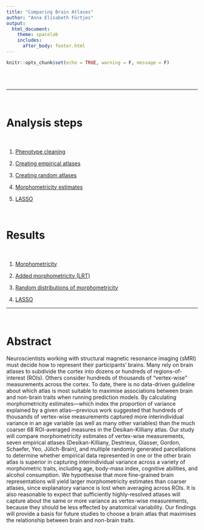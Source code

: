 ```yaml
---
title: "Comparing Brain Atlases"
author: "Anna Elisabeth Fürtjes"
output:
  html_document:
    theme: spacelab
    includes:
      after_body: footer.html 
---
```


```r
knitr::opts_chunk$set(echo = TRUE, warning = F, message = F)
```

<script>
   $(document).ready(function() {
     $head = $('#header');
     $head.prepend('<img src=\"Iterseed12345_nseed500_k6_multiQueryNAsverticesROI_out.png\" style=\"float: right;width: 150px;\"/>')
   });
</script>


<br>
<br>


***

<br>


# Analysis steps

<br>

  1. [Phenotype cleaning](Phenotype_cleaning.html)
  
  2. [Creating empirical atlases](Serious_Pipeline.html)
  
  3. [Creating random atlases](Creating_random_atlases.html)
  
  4. [Morphometricity estimates](morph_est.html)
  
  5. [LASSO](Running_LASSO.html)
  

  


<br>  


# Results


<br>

  1. [Morphometricity]()
  
  2. [Added morphometricity (LRT)](Results.html#)
  
  3. [Random distributions of morphometricity](Results.html#)
  
  3. [LASSO]()
  
  



***


<br>


# Abstract

Neuroscientists working with structural magnetic resonance imaging (sMRI) must decide how to represent their participants’ brains. Many rely on brain atlases to subdivide the cortex into dozens or hundreds of regions-of-interest (ROIs). Others consider hundreds of thousands of “vertex-wise” measurements across the cortex. To date, there is no data-driven guideline about which atlas is most suitable to maximise associations between brain and non-brain traits when running prediction models. By calculating morphometricity estimates—which index the proportion of variance explained by a given atlas—previous work suggested that hundreds of thousands of vertex-wise measurements captured more interindividual variance in an age variable (as well as many other variables) than the much coarser 68 ROI-averaged measures in the Desikan-Killiany atlas. Our study will compare morphometricity estimates of vertex-wise measurements, seven empirical atlases (Desikan-Killiany, Destrieux, Glasser, Gordon, Schaefer, Yeo, Jülich-Brain), and multiple randomly generated parcellations to determine whether empirical data represented in one or the other brain atlas is superior in capturing interindividual variance across a variety of morphometric traits, including age, body-mass index, cognitive abilities, and alcohol consumption. We hypothesise that more fine-grained brain representations will yield larger morphometricity estimates than coarser atlases, since explanatory variance is lost when averaging across ROIs. It is also reasonable to expect that sufficiently highly-resolved atlases will capture about the same or more variance as vertex-wise measurements, because they should be less effected by anatomical variability. Our findings will provide a basis for future studies to choose a brain atlas that maximises the relationship between brain and non-brain traits.

<br>
<br>
